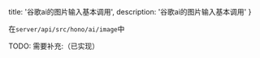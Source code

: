   title: '谷歌ai的图片输入基本调用',
  description: '谷歌ai的图片输入基本调用'
}

在`server/api/src/hono/ai/image`中

 TODO: 需要补充:（已实现） 
